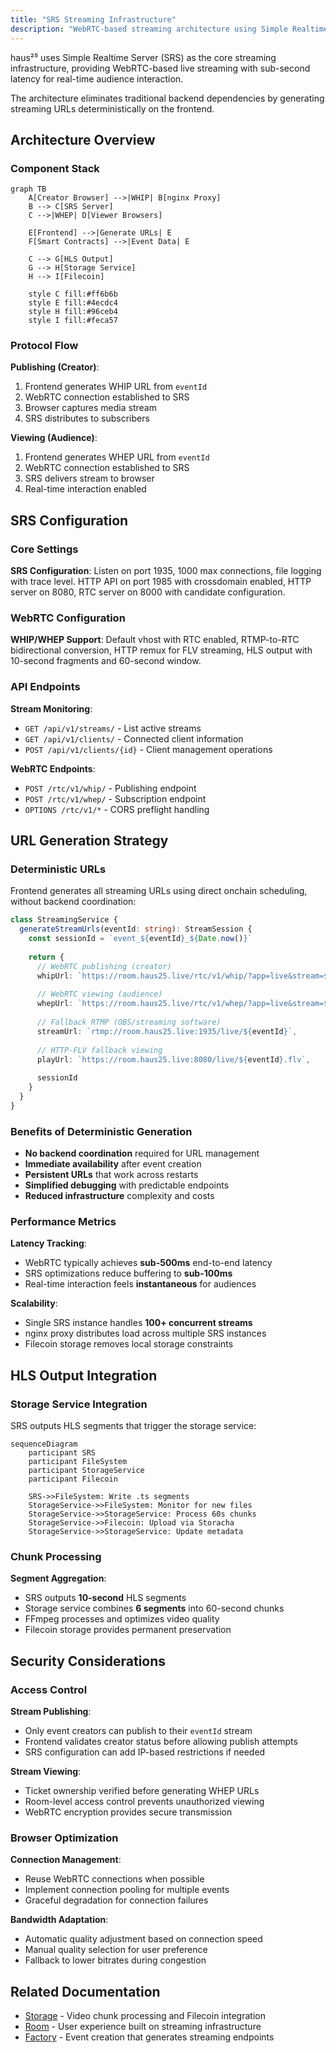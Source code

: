 ```yaml
---
title: "SRS Streaming Infrastructure"
description: "WebRTC-based streaming architecture using Simple Realtime Server for low-latency live video."
---
```


haus²⁵ uses Simple Realtime Server (SRS) as the core streaming infrastructure, providing WebRTC-based live streaming with sub-second latency for real-time audience interaction.

The architecture eliminates traditional backend dependencies by generating streaming URLs deterministically on the frontend.

## Architecture Overview

### Component Stack

```mermaid
graph TB
    A[Creator Browser] -->|WHIP| B[nginx Proxy]
    B --> C[SRS Server]
    C -->|WHEP| D[Viewer Browsers]
    
    E[Frontend] -->|Generate URLs| E
    F[Smart Contracts] -->|Event Data| E
    
    C --> G[HLS Output]
    G --> H[Storage Service]
    H --> I[Filecoin]
    
    style C fill:#ff6b6b
    style E fill:#4ecdc4
    style H fill:#96ceb4
    style I fill:#feca57
```

### Protocol Flow

**Publishing (Creator)**:
1. Frontend generates WHIP URL from `eventId`
2. WebRTC connection established to SRS
3. Browser captures media stream
4. SRS distributes to subscribers

**Viewing (Audience)**:
1. Frontend generates WHEP URL from `eventId`
2. WebRTC connection established to SRS  
3. SRS delivers stream to browser
4. Real-time interaction enabled

## SRS Configuration

### Core Settings

**SRS Configuration**: Listen on port 1935, 1000 max connections, file logging with trace level. HTTP API on port 1985 with crossdomain enabled, HTTP server on 8080, RTC server on 8000 with candidate configuration.

### WebRTC Configuration

**WHIP/WHEP Support**: Default vhost with RTC enabled, RTMP-to-RTC bidirectional conversion, HTTP remux for FLV streaming, HLS output with 10-second fragments and 60-second window.

### API Endpoints

**Stream Monitoring**:
- `GET /api/v1/streams/` - List active streams
- `GET /api/v1/clients/` - Connected client information
- `POST /api/v1/clients/{id}` - Client management operations

**WebRTC Endpoints**:
- `POST /rtc/v1/whip/` - Publishing endpoint
- `POST /rtc/v1/whep/` - Subscription endpoint
- `OPTIONS /rtc/v1/*` - CORS preflight handling

## URL Generation Strategy

### Deterministic URLs

Frontend generates all streaming URLs using direct onchain scheduling, without backend coordination:

```typescript
class StreamingService {
  generateStreamUrls(eventId: string): StreamSession {
    const sessionId = `event_${eventId}_${Date.now()}`
    
    return {
      // WebRTC publishing (creator)
      whipUrl: `https://room.haus25.live/rtc/v1/whip/?app=live&stream=${eventId}`,
      
      // WebRTC viewing (audience)  
      whepUrl: `https://room.haus25.live/rtc/v1/whep/?app=live&stream=${eventId}`,
      
      // Fallback RTMP (OBS/streaming software)
      streamUrl: `rtmp://room.haus25.live:1935/live/${eventId}`,
      
      // HTTP-FLV fallback viewing
      playUrl: `https://room.haus25.live:8080/live/${eventId}.flv`,
      
      sessionId
    }
  }
}
```

### Benefits of Deterministic Generation

- **No backend coordination** required for URL management
- **Immediate availability** after event creation
- **Persistent URLs** that work across restarts
- **Simplified debugging** with predictable endpoints
- **Reduced infrastructure** complexity and costs

### Performance Metrics

**Latency Tracking**:
- WebRTC typically achieves **sub-500ms** end-to-end latency
- SRS optimizations reduce buffering to **sub-100ms**
- Real-time interaction feels **instantaneous** for audiences

**Scalability**:
- Single SRS instance handles **100+ concurrent streams**
- nginx proxy distributes load across multiple SRS instances
- Filecoin storage removes local storage constraints

## HLS Output Integration

### Storage Service Integration

SRS outputs HLS segments that trigger the storage service:

```mermaid
sequenceDiagram
    participant SRS
    participant FileSystem
    participant StorageService
    participant Filecoin
    
    SRS->>FileSystem: Write .ts segments
    StorageService->>FileSystem: Monitor for new files
    StorageService->>StorageService: Process 60s chunks
    StorageService->>Filecoin: Upload via Storacha
    StorageService->>StorageService: Update metadata
```

### Chunk Processing

**Segment Aggregation**:
- SRS outputs **10-second** HLS segments
- Storage service combines **6 segments** into 60-second chunks
- FFmpeg processes and optimizes video quality
- Filecoin storage provides permanent preservation

## Security Considerations

### Access Control

**Stream Publishing**:
- Only event creators can publish to their `eventId` stream
- Frontend validates creator status before allowing publish attempts
- SRS configuration can add IP-based restrictions if needed

**Stream Viewing**:
- Ticket ownership verified before generating WHEP URLs
- Room-level access control prevents unauthorized viewing
- WebRTC encryption provides secure transmission

### Browser Optimization

**Connection Management**:
- Reuse WebRTC connections when possible
- Implement connection pooling for multiple events
- Graceful degradation for connection failures

**Bandwidth Adaptation**:
- Automatic quality adjustment based on connection speed
- Manual quality selection for user preference
- Fallback to lower bitrates during congestion

## Related Documentation

- [Storage](/infra/storage) - Video chunk processing and Filecoin integration
- [Room](/core/room) - User experience built on streaming infrastructure
- [Factory](/core/factory) - Event creation that generates streaming endpoints
